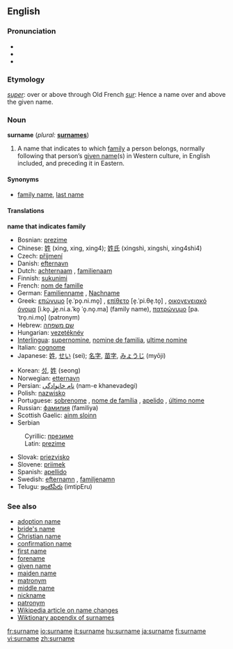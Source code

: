 ==English==

===Pronunciation===
*{{AHD|sûr'nām}}
*{{IPA|/ˈsɜː(r)neɪm/}}
*{{SAMPA|/"s3:(r)neIm/}}

===Etymology===
{{L.}} ''[[super]]'': over or above through Old French ''[[sur]]'': Hence a name over and above the given name.

===Noun===
'''surname''' (''plural:'' '''[[surnames]]''')
{{wikipedia|Surname}}
# A name that indicates to which [[family]] a person belongs, normally following that person’s [[given name]](s) in Western culture, in English included, and preceding it in Eastern.

====Synonyms====
*[[family name]], [[last name]]

====Translations====
'''name that indicates family'''
{{top}}
*Bosnian: [[prezime#Bosnian|prezime]] {{n}}
*Chinese: [[姓]] (xìng, xing, xing4); [[姓氏]] (xìngshì, xingshi, xing4shi4)
*Czech: [[příjmení]] {{n}}
*Danish: [[efternavn]]
*Dutch: [[achternaam]] {{m}}, [[familienaam]] {{m}}
*Finnish: [[sukunimi]]
*French: [[nom de famille]] {{m}}
*German: [[Familienname]] {{m}}, [[Nachname]] {{m}}
*Greek: [[επώνυμο]] [e̞.ˈpo̞.ni.mo̞] {{n}}, [[επίθετο]] [e̞.ˈpi.θe̞.to̞] {{n}}, [[οικογενειακό όνομα]] [i.ko̞.ˌʝe̞.ni.a.ˈko̞ ˈo̞.no̞.ma] {{n}} (family name), [[πατρώνυμο]] [pa.ˈtro̞.ni.mo̞] {{n}} (patronym)
*Hebrew: [[שם משפחה]]
*Hungarian: [[vezetéknév]]
*[[Interlingua]]: [[supernomine]], [[nomine de familia]], [[ultime nomine]]
*Italian: [[cognome]] {{m}}
*Japanese: [[姓]], [[せい]] (sei); [[名字]], [[苗字]], [[みょうじ]] (myōji)
{{mid}}
*Korean: [[성]], [[姓]] (seong)
*Norwegian: [[etternavn]] {{n}}
*Persian: [[نام خانوادگی]] (nam-e khanevadegi)
*Polish: [[nazwisko]] {{n}}
*Portuguese: [[sobrenome]] {{m}}, [[nome de família]] {{m}}, [[apelido]] {{m}}, [[último nome]] {{m}} {{italbrac|when appearing last}}
*Russian: [[фамилия]] {{f}} (familiya)
*Scottish Gaelic: [[ainm sloinn]] {{m}}
*Serbian
:Cyrillic: [[презиме]] {{n}}
:Latin: [[prezime]] {{n}}
*Slovak: [[priezvisko]] {{n}}
*Slovene: [[priimek]] {{m}}
*Spanish: [[apellido]] {{m}}
*Swedish: [[efternamn]] {{n}}, [[familjenamn]] {{n}}
*Telugu: [[ఇంటిపేరు]] (imtipEru)
{{bottom}}

===See also===
*[[adoption name]]
*[[bride's name]]
*[[Christian name]]
*[[confirmation name]]
*[[first name]]
*[[forename]]
*[[given name]]
*[[maiden name]]
*[[matronym]]
*[[middle name]]
*[[nickname]]
*[[patronym]]
*[[w:Name change|Wikipedia article on name changes]]
*[[Appendix:Surnames|Wiktionary appendix of surnames]]

[[fr:surname]]
[[io:surname]]
[[it:surname]]
[[hu:surname]]
[[ja:surname]]
[[fi:surname]]
[[vi:surname]]
[[zh:surname]]